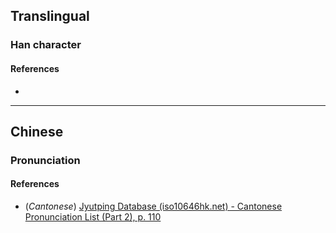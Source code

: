 {{character info/new}}
==Translingual==

===Han character===
{{Han char|rn=61|rad=心|as=11|sn=14|four=94034|canj=PKKK|ids=⿰忄爽}}

====References====
* {{Han ref|kx=0399.110|dkj=11109|dj=0738.280|hdz=42345.100|uh=6161|ud=24929|bh=E1D4|bd=57812}}

----

==Chinese==
{{zh-forms}}

===Pronunciation===
{{zh-pron
|m=shuǎng
|c=song2
|mc=
|oc=
|ma=
|cat=
}}

====References====
* (''Cantonese'') [http://www.iso10646hk.net/jp/document/download.jsp Jyutping Database (iso10646hk.net) - Cantonese Pronunciation List (Part 2), p. 110]